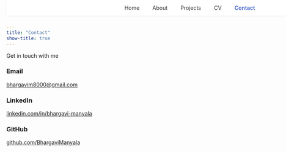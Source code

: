 ```yaml
---
title: "Contact"
show-title: true
---
```


```{=html}
<!-- Load Fonts and Icons -->
<link href="https://fonts.googleapis.com/css2?family=Poppins:wght@400;600;700&display=swap" rel="stylesheet">
<link rel="stylesheet" href="https://cdnjs.cloudflare.com/ajax/libs/font-awesome/6.5.0/css/all.min.css">

<!-- Navigation -->
<nav style="position:fixed;top:0;width:100%;background:#fff;padding:12px 0;
box-shadow:0 2px 6px rgba(0,0,0,0.05);text-align:center;z-index:10;">
  <a href="index.html" style="margin:0 15px;color:#333;text-decoration:none;">Home</a>
  <a href="about.html" style="margin:0 15px;color:#333;text-decoration:none;">About</a>
  <a href="projects.html" style="margin:0 15px;color:#333;text-decoration:none;">Projects</a>
  <a href="cv.html" style="margin:0 15px;color:#333;text-decoration:none;">CV</a>
  <a href="contact.html" style="margin:0 15px;color:#3a5bcc;font-weight:600;text-decoration:none;">Contact</a>
</nav>

<!-- Contact Section -->
<section class="contact-section">
  <p>Get in touch with me</p>

  <!-- Email -->
  <div class="contact-item">
    <i class="fa-solid fa-envelope"></i>
    <div>
      <h3>Email</h3>
      <a href="mailto:bhargavim8000@gmail.com">bhargavim8000@gmail.com</a>
    </div>
  </div>

  <!-- LinkedIn -->
  <div class="contact-item">
    <i class="fa-brands fa-linkedin"></i>
    <div>
      <h3>LinkedIn</h3>
      <a href="https://www.linkedin.com/in/bhargavi-manyala-12a12a2ab/" target="_blank">
        linkedin.com/in/bhargavi-manyala
      </a>
    </div>
  </div>

  <!-- GitHub -->
  <div class="contact-item">
    <i class="fa-brands fa-github"></i>
    <div>
      <h3>GitHub</h3>
      <a href="https://github.com/BhargaviManyala" target="_blank">
        github.com/BhargaviManyala
      </a>
    </div>
  </div>
</section>

```